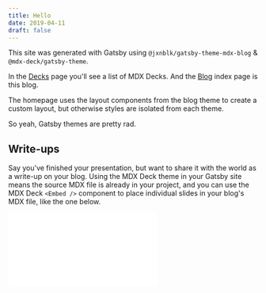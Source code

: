 ```yaml
---
title: Hello
date: 2019-04-11
draft: false
---
```



This site was generated with Gatsby using
`@jxnblk/gatsby-theme-mdx-blog`
& `@mdx-deck/gatsby-theme`.

In the [Decks](/decks) page you'll see a list of MDX Decks.
And the [Blog](/blog) index page is this blog.

The homepage uses the layout components from the blog theme to create a custom layout, but otherwise styles are isolated from each theme.

So yeah, Gatsby themes are pretty rad.

## Write-ups

Say you've finished your presentation, but want to share it with the world as a write-up on your blog.
Using the MDX Deck theme in your Gatsby site means the source MDX file is already in your project,
and you can use the MDX Deck `<Embed />` component to place individual slides in your blog's MDX file, like the one below.

<Embed src={GettingStarted} slide={5} />

